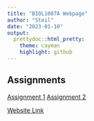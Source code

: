```yaml
---
title: "BIOL1007A Webpage"
author: "Steil"
date: "2023-01-10"
output:
  prettydoc::html_pretty:
    theme: cayman
    highlight: github
---
```


## Assignments

[Assignment 1](Assignment_1.html) 
[Assignment 2](Assignment_2.html)

[Website Link](https://amazon.com)